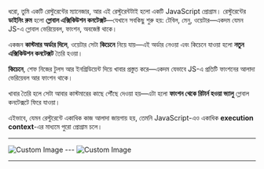


ধরো, তুমি একটি রেস্টুরেন্টের ম্যানেজার, আর এই রেস্টুরেন্টটাই হলো একটি JavaScript প্রোগ্রাম। রেস্টুরেন্টের **ডাইনিং রুম** হলো **গ্লোবাল এক্সিকিউশন কনটেক্সট**—যেখানে সবকিছু শুরু হয়: টেবিল, মেনু, ওয়েটার—একদম যেমন JS-এ গ্লোবাল ভেরিয়েবল, ফাংশন, অবজেক্ট থাকে।

একজন **কাস্টমার অর্ডার দিলে**, ওয়েটার সেটা **কিচেনে** নিয়ে যায়—এই অর্ডার নেওয়া এবং কিচেনে যাওয়া হলো **নতুন এক্সিকিউশন কনটেক্সট** তৈরি হওয়া।

**কিচেনে**, শেফ নিজের টুলস আর ইনগ্রিডিয়েন্ট দিয়ে খাবার প্রস্তুত করে—একদম যেভাবে JS-এ প্রতিটি ফাংশনের আলাদা ভেরিয়েবল আর ফাংশন থাকে।

খাবার তৈরি হলে সেটা আবার কাস্টমারের কাছে পৌঁছে দেওয়া হয়—এটা হলো **ফাংশন থেকে রিটার্ন হওয়া ভ্যালু** গ্লোবাল কনটেক্সটে ফিরে যাওয়া।

এইভাবে, যেমন রেস্টুরেন্টে একাধিক কাজ আলাদা জায়গায় হয়, তেমনি JavaScript-এও একাধিক **execution context**-এর মাধ্যমে পুরো প্রোগ্রাম চলে।

---

<div className=' flex flex-col lg:flex-row justify-between gap-5 lg:gap-0'>
<Image src={Manager} alt="Custom Image" height={10000} className='  w-full lg:w-[49%]' />
---
<Image src={Chart} alt="Custom Image"height={100000} className='  w-full lg:w-[49%]' /></div>

---